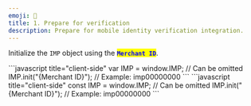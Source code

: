 ```yaml
---
emoji: 📔
title: 1. Prepare for verification
description: Prepare for mobile identity verification integration.
---
```





Initialize the `IMP` object using the <mark style="color:blue;">**`Merchant ID`**</mark>.

<Tabs>
<Tab title="JavaScript">
```javascript title="client-side"
var IMP = window.IMP; // Can be omitted
IMP.init("{Merchant ID}"); // Example: imp00000000
```


</Tab>

<Tab title="JS ES Next">
```javascript title="client-side"
const IMP = window.IMP; // Can be omitted
IMP.init("{Merchant ID}"); // Example: imp00000000
```


</Tab>
</Tabs>
